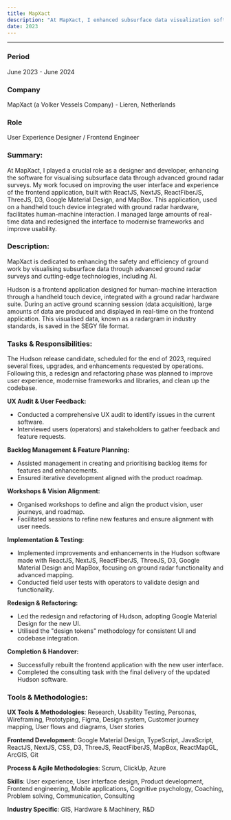 ```yaml
---
title: MapXact
description: "At MapXact, I enhanced subsurface data visualization software by improving the UI and UX of a ReactJS-based frontend application for handheld devices. I managed real-time data, modernized frameworks, and facilitated better human-machine interaction."
date: 2023
---
```


<hr />

### **Period**  
June 2023 - June 2024

### **Company**  
MapXact (a Volker Vessels Company) - Lieren, Netherlands

### **Role**  
User Experience Designer / Frontend Engineer

### **Summary:**
At MapXact, I played a crucial role as a designer and developer, enhancing the software for visualising subsurface data through advanced ground radar surveys. My work focused on improving the user interface and experience of the frontend application, built with ReactJS, NextJS, ReactFiberJS, ThreeJS, D3, Google Material Design, and MapBox. This application, used on a handheld touch device integrated with ground radar hardware, facilitates human-machine interaction. I managed large amounts of real-time data and redesigned the interface to modernise frameworks and improve usability.

### **Description:**  
MapXact is dedicated to enhancing the safety and efficiency of ground work by visualising subsurface data through advanced ground radar surveys and cutting-edge technologies, including AI.

Hudson is a frontend application designed for human-machine interaction through a handheld touch device, integrated with a ground radar hardware suite. During an active ground scanning session (data acquisition), large amounts of data are produced and displayed in real-time on the frontend application. This visualised data, known as a radargram in industry standards, is saved in the SEGY file format.

### **Tasks & Responsibilities:**
The Hudson release candidate, scheduled for the end of 2023, required several fixes, upgrades, and enhancements requested by operations. Following this, a redesign and refactoring phase was planned to improve user experience, modernise frameworks and libraries, and clean up the codebase.

**UX Audit & User Feedback:**
- Conducted a comprehensive UX audit to identify issues in the current software.
- Interviewed users (operators) and stakeholders to gather feedback and feature requests.

**Backlog Management & Feature Planning:**    
- Assisted management in creating and prioritising backlog items for features and enhancements.
- Ensured iterative development aligned with the product roadmap.

**Workshops & Vision Alignment:**
- Organised workshops to define and align the product vision, user journeys, and roadmap.
- Facilitated sessions to refine new features and ensure alignment with user needs.

**Implementation & Testing:**
- Implemented improvements and enhancements in the Hudson software made with ReactJS, NextJS, ReactFiberJS, ThreeJS, D3, Google Material Design and MapBox, focusing on ground radar functionality and advanced mapping.
- Conducted field user tests with operators to validate design and functionality.

**Redesign & Refactoring:**
- Led the redesign and refactoring of Hudson, adopting Google Material Design for the new UI.
- Utilised the "design tokens" methodology for consistent UI and codebase integration.

**Completion & Handover:**
- Successfully rebuilt the frontend application with the new user interface.
- Completed the consulting task with the final delivery of the updated Hudson software.

### **Tools & Methodologies:**

**UX Tools & Methodologies**: 
Research, Usability Testing, Personas, Wireframing, Prototyping, Figma, Design system, Customer journey mapping, User flows and diagrams, User stories

**Frontend Development**: 
Google Material Design, TypeScript, JavaScript, ReactJS, NextJS, CSS, D3, ThreeJS, ReactFiberJS, MapBox, ReactMapGL, ArcGIS, Git

**Process & Agile Methodologies**: 
Scrum, ClickUp, Azure

**Skills**: 
User experience, User interface design, Product development, Frontend engineering, Mobile applications, Cognitive psychology, Coaching, Problem solving, Communication, Consulting

**Industry Specific**: 
GIS, Hardware & Machinery, R&D